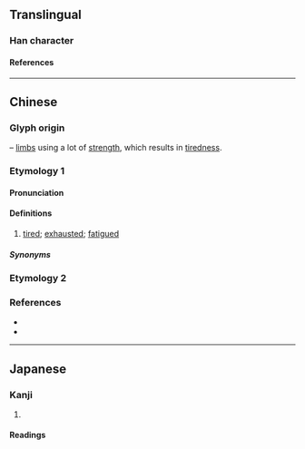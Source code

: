 {{also|㩻}}
{{character info/new}}
==Translingual==

===Han character===
{{Han char|rn=65|rad=支|as=02|sn=6|four=44402|canj=JEKS|ids=⿺支力}}

====References====
{{Han ref|kx=0467.050|dkj=02308|hdz=10367.030|uh=6530}}

----

==Chinese==
{{rfc|zh|</br>* Unattested glyph origin quoted from https://zh-yue.wikipedia.org/wiki/攰</br>* Cantonese pronunciation ''[[gui6]]'' obtained from Unihan database differs from expected fanqie reading of ''[[gwai3]]''</br>* Additional sources needed besides https://yue.forvo.com/word/攰/#yue to verify its pronunciation.</br>* Pronunciation ''[[gwai3]]'', ''[[ci3]]'' obtained from 《粵語同音字典》 may need to be merged with etymology 2 of {{l|zh|㩻#Etymology 2|㩻|gloss='''[[guì]]''' in Mandarin}}}}

===Glyph origin===
{{Han compound|支|t1=limb|力|t2=strength|ls=ic}} – [[limbs]] using a lot of [[strength]], which results in [[tiredness]].

===Etymology 1===
{{zh-forms|alt=癐-tired,㩻}}
{{zh-wp|yue}}
{{rfe|zh}}

====Pronunciation====
{{zh-pron
|m=guì
|c=gui6,gwai3,ci3
|c_note=gwai3 - based on Middle Chinese
|mn=gùi
|mc=
|cat=a
}}

====Definitions====
{{zh-hanzi}}

# {{lb|zh|Cantonese}} [[tired]]; [[exhausted]]; [[fatigued]]

=====Synonyms=====
{{zh-dial|累}}

===Etymology 2===
{{zh-see|㩻|v|{{lb|zh|Mandarin}} [[thin]] and [[weak]]; [[fatigue]]; [[total]] [[exhaustion]]}}

===References===
* {{R:twedu|C04544-002#28}}
* {{R:yue:Jyutjam}}

----

==Japanese==

===Kanji===
{{ja-kanji|grade=|rs=支02}}

# {{defn|lang=ja|sort=支02}}

====Readings====
{{ja-readings
|on=き
|kun=つかれきる
}}